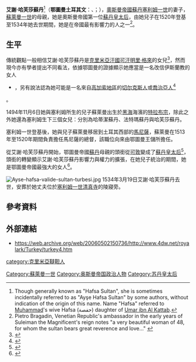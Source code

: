 {{Infobox royalty
| name        = 艾謝·哈芙莎蘇丹<br />عائشہ حفصہ سلطان
| image       = BustOfAyseHafsaSultan ManisaTurkey.jpg
| caption     = 位於[[馬尼薩|馬尼薩]]的艾謝·哈芙莎蘇丹雕像
| succession  = [[奥斯曼帝国|奥斯曼帝国]][[蘇丹皇太后|蘇丹皇太后]]
| reign       = 1520年9月30日 - 1534年3月19日
| reign-type  = 在位
| predecessor = {{le|居爾巴哈爾可敦|Gülbahar Hatun (wife of Mehmed II)}}
| successor   = [[努爾巴努蘇丹|努爾巴努蘇丹]]
| birth_date  = 
| birth_place = 
| death_date  = 1534年3月19日<ref>{{Cite book|title = The Imperial Harem: Women and Sovereignty in the Ottoman Empire|last = Peirce|first = Leslie P.|publisher = Oxford University Press|year = 1993|isbn = 0-19-508677-5|location = |page = 121}}</ref>
| death_place = [[奥斯曼帝国|奥斯曼帝国]][[伊斯坦堡|伊斯坦堡]]
| spouse      = [[塞利姆一世|塞利姆一世]]
| issue       = [[苏莱曼一世_(奥斯曼帝国)|蘇萊曼一世]]<br />{{le|哈蒂潔蘇丹(塞利姆一世之女)|Hatice Sultan (daughter of Selim I)|哈蒂潔蘇丹}}<br />{{le|法蒂瑪蘇丹(塞利姆一世之女)|Fatma Sultan (daughter of Selim I)|法蒂瑪蘇丹}}<br/>哈芙莎蘇丹
| full name   = 
| house       = 
| father      = 有爭議，[[明里·格來|明里·格來]]或阿布杜勒·穆寧<ref name="Hafsa bint-i Abdü'l-Muin">{{cite book|author={{tsl|tr|Necdet Sakaoğlu|Sakaoğlu, Necdet|Sakaoğlu, Necdet}}|title=Bu mülkün kadın sultanları: Vâlide sultanlar, hâtunlar, hasekiler, kadınefendiler, sultanefendiler|url=https://books.google.com.tr/books?redir_esc=y&hl=tr&id=6WUMAQAAMAAJ&dq=havatin+hatun&focus=searchwithinvolume&q=hafsa+sultan|publisher=Oğlak Yayıncılık|year=2008|pages=148|isbn=978-9-753-29623-6}} (Her name is given as "Hafsa bint-i Abdü'l-Muin" in ''Kitâbeler'' by {{tsl|tr|İsmail Hakkı Uzunçarşılı|İ. H. Uzunçarşılı|İ. H. Uzunçarşılı}}. This shows that she was of non-Turkish origin, and later converted to [[Islam|Islam]].)</ref>
| mother      = 
| religion    = [[伊斯蘭教|伊斯蘭教]]
| burial_place= [[伊斯坦堡|伊斯坦堡]][[法蒂赫|法蒂赫]][[塞利姆一世清真寺|塞利姆一世清真寺]]
}}

'''艾謝·哈芙莎蘇丹'''<ref>Though generally known as "Hafsa Sultan", she is sometimes incidentally referred to as "Ayşe Hafsa Sultan" by some authors, without indication of the origin of this name. Name "Hafsa" referred to [[Muhammad|Muhammad]]'s wive Hafsa (حفصة) daughter of [[Umar|Umar ibn Al Kattab]].</ref>（'''鄂圖曼土耳其文'''：{{rtl-lang|ota|عائشہ حفصہ سلطان}}、{{lang-tr|Ayşe Hafsa Sultan}}；{{bd|1479年|5月12日|1534年|3月19日}}），[[奧斯曼帝國|奧斯曼帝國]][[苏丹_(称谓)|蘇丹]][[塞利姆一世|塞利姆一世]]的妻子，[[苏莱曼一世_(奥斯曼帝国)|蘇萊曼一世]]的母親，她是奧斯曼帝國第一位[[蘇丹皇太后|蘇丹皇太后]]，由她兒子在1520年登基至1534年她去世期間，她是在帝國最有影響力的人之一<ref>Pietro Bragadin, Venetian Republic's ambassador in the early years of Suleiman the Magnificent's reign notes "a very beautiful woman of 48, for whom the sultan bears great reverence and love..." {{cite book | title = The Imperial Harem : Women and Sovereignty in the Ottoman Empire  p. 62 {{ISBN|0-19-508677-5}}|author= Leslie Peirce|publisher=[[Oxford_University_Press|Oxford University Press]]|year= 1993 }}</ref>。

==生平==
傳統觀點一般相信艾謝·哈芙莎蘇丹是[[克里米亞汗國|克里米亞汗國]][[可汗|可汗]][[明里·格來|明里·格來]]的女兒<ref>{{Cite encyclopedia| publisher = Oxford University Press| isbn = 978-0-19-530513-5| last = Strobel| first = Heidi| title = Sulayman the Magnificent - Oxford Reference| encyclopedia = The Oxford Encyclopedia of the Islamic World| accessdate = 2017-05-30| url = http://www.oxfordreference.com/view/10.1093/acref/9780195305135.001.0001/acref-9780195305135-e-1263}}</ref>，然而現今亦有學者提出不同看法，依據鄂圖曼的證據顯示她應當是一名改信伊斯蘭教的女人<ref>{{cite book|author=Alan Fisher|editor-last1=İnalcık|editor-first1=Halil|editor2=Cemal Kafadar|title=Süleymân The Second [i.e. the First] and His Time|url=https://archive.org/details/suleymansecondie00kafa|publisher=Isis Press|place=Istanbul|year=1993|chapter=The Life and Family of Süleymân I|pages=[https://archive.org/details/suleymansecondie00kafa/page/n7 9]|isbn=975-428-052-5}}
*{{cite encyclopedia |publisher = İslâm Araştırmaları Merkezi |title = İslâm Ansiklopedisi | last = Emecen |first=Feridun |date=2010 | chapter = Süleyman I |pages=62–74 |volume = 38 |quote = Information indicating that she was the daughter of the Crimean Khan or was related to the family of Dulkadıroğlu is incorrect.}}</ref>，另有說法認為她可能是一名來自[[高加索|高加索地區]]的[[切尔克斯人|切尔克斯人]]或[[喬治亞人|喬治亞人]]<ref>{{Cite book| publisher = Women in World History: A Biographical Encyclopedia| title = Hafsa (d. 1534)| accessdate = 2017-05-30| date = 2002-01-01| url = https://www.highbeam.com/doc/1G2-2591303750.html| archive-url = https://web.archive.org/web/20170830192514/https://www.highbeam.com/doc/1G2-2591303750.html| archive-date = 2017-08-30| dead-url = yes}}</ref>
。

1494年11月6日她與塞利姆所生的兒子蘇萊曼出生於[[黑海|黑海]]海濱的[[特拉布宗|特拉布宗]]，除此之外她還為塞利姆生下三個女兒：分別為哈蒂潔蘇丹、法特瑪蘇丹與哈芙莎蘇丹。

塞利姆一世登基後，她與兒子蘇萊曼移居到土耳其西部的[[馬尼薩|馬尼薩]]，蘇萊曼在1513年至1520年期間負責擔任馬尼薩的總督，該職位向來由鄂圖曼王儲所擔任。

從艾謝·哈芙莎蘇丹開始，鄂圖曼帝國[[苏丹_(称谓)|蘇丹]]母親的頭銜從[[可敦|可敦]]變成了[[蘇丹皇太后|蘇丹皇太后]]<ref>{{Cite book|title = The Imperial Harem: Women and Sovereignty in the Ottoman Empire|last = Peirce|first = Leslie P.|publisher = Oxford University Press|year = 1993|isbn = 0-19-508677-5|location = |pages = }}</ref>，頭銜的轉變顯示艾謝·哈芙莎蘇丹影響力與權力的擴張，在她兒子統治的期間，她是鄂圖曼帝國最強大的女人<ref>{{cite book | title = Constructing Ottoman beneficence: An imperial soup kitchen in [[Jerusalem|Jerusalem]] p. 90 {{ISBN|0-7914-5351-0}}|author= Amy Singer|publisher=State University of New York Press|year=2002}}</ref>。

[[File:Ayse-hafsa-valide-sultan-turbesi.jpg|thumb]]
1534年3月19日艾謝·哈芙莎蘇丹去世，安葬於她丈夫位於[[塞利姆一世清真寺|塞利姆一世清真寺]]的陵寢旁。

==參考資料==
{{Reflist|2}}

==外部連結==
*https://web.archive.org/web/20060502150736/http://www.4dw.net/royalark/Turkey/turkey4.htm

{{start box}}
{{succession box|title=[[蘇丹皇太后|蘇丹皇太后]]|before={{link-en|居爾芭哈爾可敦|Gülbahar Hatun (wife of Mehmed II)}}|after=[[努爾巴努蘇丹|努爾巴努蘇丹]]|years= 1520年9月30日 - 1534年3月19日}}
{{end box}}

[[category:克里米亞韃靼人|category:克里米亞韃靼人]]
[[Category:蘇萊曼一世|Category:蘇萊曼一世]]
[[Category:奥斯曼帝国政治人物|Category:奥斯曼帝国政治人物]]
[[Category:苏丹皇太后|Category:苏丹皇太后]]